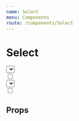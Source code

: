 ```yaml
---
name: Select
menu: Components
route: /components/Select
---
```



# Select

<Playground>
  <div style={{ width: 300 }}>
    <Select
      placeholder="Selecione"
      options={[
        {value: "other", label: "Other"},
        {
          title: "Colors",
          group: [
            {value: "blue", label: "Blue"},
            {value: "red", label: "Red"},
            {value: "green", label: "Green"}
          ]
        },
        {
          title: "Country",
          group: [
            {value: "br", label: "Brazil"},
            {value: "pt", label: "Portugal"},
            {value: "us", label: "United States"}
          ]
        }
      ]}
    />
  </div>
</Playground>

<Playground>
  <input type="checkbox" />
  <div style={{ width: 300 }}>
    <Select
      placeholder="Selecione"
      options={[
        {value: "blue", label: "Blue"},
        {value: "red", label: "Red"},
        {value: "green", label: "Green"},
        {value: "orange", label: "Orange"},
        {value: "purple", label: "Purple"},
        {value: "yellow", label: "Yellow"},
        {value: "pink", label: "Pink"},
        {value: "black", label: "Black"},
        {value: "gray", label: "Gray"},
      ]}
    />
  </div>
  <input type="checkbox" />
</Playground>

## Props

<Props of={Select} />